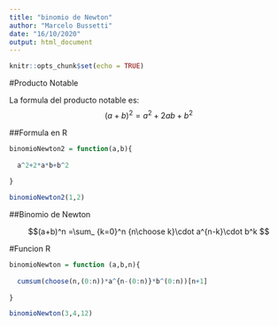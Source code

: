 ```yaml
---
title: "binomio de Newton"
author: "Marcelo Bussetti"
date: "16/10/2020"
output: html_document
---
```


```r
knitr::opts_chunk$set(echo = TRUE)
```

#Producto Notable

La formula del producto notable es:
$$(a+b)^2 = a^2+2ab+b^2$$

##Formula en R
```r
binomioNewton2 = function(a,b){
  
  a^2+2*a*b+b^2
  
}

binomioNewton2(1,2)

```

##Binomio de Newton

$$(a+b)^n =\sum_ {k=0}^n {n\choose k}\cdot a^{n-k}\cdot b^k $$

#Funcion R

```r
binomioNewton = function (a,b,n){
  
  cumsum(choose(n,(0:n))*a^{n-(0:n)}*b^(0:n))[n+1]
  
}

binomioNewton(3,4,12)

```


